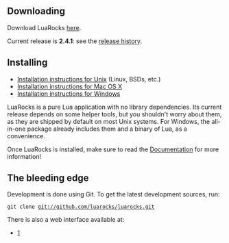 == Downloading ==

Download LuaRocks [https://luarocks.github.io/luarocks/releases here].

Current release is '''2.4.1''': see the [[Release history|release history]].

== Installing ==

* [[Installation instructions for Unix]] (Linux, BSDs, etc.)
* [[Installation instructions for Mac OS X]]
* [[Installation instructions for Windows]]

LuaRocks is a pure Lua application with no library dependencies. Its current release depends on some helper tools, but you shouldn't worry about them, as they are shipped by default on most Unix systems. For Windows, the all-in-one package already includes them and a binary of Lua, as a convenience.

Once LuaRocks is installed, make sure to read the [[Documentation]] for more information!

== The bleeding edge ==

Development is done using Git. To get the latest development sources, run:

 git clone git://github.com/luarocks/luarocks.git

There is also a web interface available at:

* [http://github.com/luarocks/luarocks]
